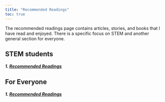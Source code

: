 ```yaml
---
title: "Recommended Readings"
toc: true
---
```


The recommended readings page contains articles, stories, and books that I have read and enjoyed. There is a specific focus on STEM and another general section for everyone.

## STEM students

##### 1. [Recommended Readings](reading_stem.qmd)

## For Everyone

##### 1. [Recommended Readings](reading_general.qmd)

